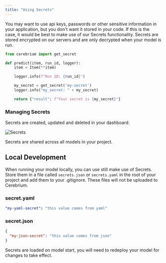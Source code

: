 ```yaml
---
title: "Using Secrets"
---
```


You may want to use api keys, passwords or other sensitive information in your application,
but you don't want it stored in your code.
If this is the case, it would be best to make use of our Secrets functionality.
Secrets are stored encrypted on our servers and are only decrypted when your model is run.

```python
from cerebrium import get_secret

def predict(item, run_id, logger):
    item = Item(**item)

    logger.info(f"Run ID: {run_id}")

    my_secret = get_secret('my-secret')
    logger.info("my_secret: " + my_secret)

    return {"result": f"Your secret is {my_secret}"}
```

### Managing Secrets

Secrets are created, updated and deleted in your dashboard.

![Secrets](/images/secrets_dashboard.png)


<Note>
    Secrets are shared across all models in your project.
</Note>


## Local Development

When running your model locally, you can use still make use of Secrets.
Store them in a file called `secrets.json` or `secrets.yaml` in the root of your project and add them to your .gitignore.
These files will not be uploaded to Cerebrium.

### secret.yaml

```yaml
"my-yaml-secret": "this value comes from yaml"
```

### secret.json

```json
{
  "my-json-secret": "this value comes from json"
}
```

<Note>
    Secrets are loaded on model start, you will need to redeploy your model for changes to take effect.
</Note>
